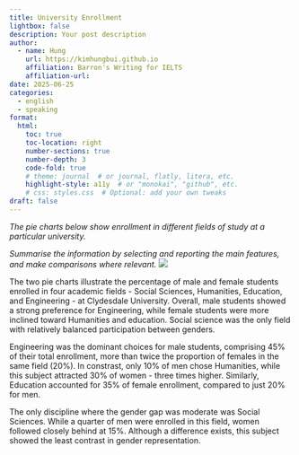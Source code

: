 ```yaml
---
title: University Enrollment
lightbox: false
description: Your post description
author:
  - name: Hung
    url: https://kimhungbui.github.io
    affiliation: Barron's Writing for IELTS
    affiliation-url: 
date: 2025-06-25
categories:
  - english
  - speaking
format:
  html:
    toc: true
    toc-location: right
    number-sections: true
    number-depth: 3
    code-fold: true
    # theme: journal  # or journal, flatly, litera, etc.
    highlight-style: a11y  # or "monokai", "github", etc.
    # css: styles.css  # Optional: add your own tweaks
draft: false
---
```

_The pie charts below show enrollment in different fields of study at a particular university._

_Summarise the information by selecting and reporting the main features, and make comparisons where relevant._
![](Pasted%20image%2020250625100948.png)

The two pie charts illustrate the percentage of male and female students enrolled in four academic fields - Social Sciences, Humanities, Education, and Engineering - at Clydesdale University.
Overall, male students showed a strong preference for Engineering, while female students were more inclined toward Humanities and education. Social science was the only field with relatively balanced participation between genders.

Engineering was the dominant choices for male students, comprising 45% of their total enrollment, more than twice the proportion of females in the same field (20%). In constrast, only 10% of men chose Humanities, while this subject attracted 30% of women - three times higher. Similarly, Education accounted for 35% of female enrollment, compared to just 20% for men.

The only discipline where the gender gap was moderate was Social Sciences. While a quarter of men were enrolled in this field, women followed closely behind at 15%. Although a difference exists, this subject showed the least contrast in gender representation.
